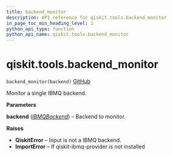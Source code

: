 ```yaml
---
title: backend_monitor
description: API reference for qiskit.tools.backend_monitor
in_page_toc_min_heading_level: 1
python_api_type: function
python_api_name: qiskit.tools.backend_monitor
---
```


<span id="qiskit-tools-backend-monitor" />

# qiskit.tools.backend\_monitor

<span id="qiskit.tools.backend_monitor" />

`backend_monitor(backend)` [GitHub](https://github.com/qiskit/qiskit/tree/stable/0.16/qiskit/tools/monitor/overview.py "view source code")

Monitor a single IBMQ backend.

**Parameters**

**backend** ([*IBMQBackend*](qiskit.providers.ibmq.IBMQBackend "qiskit.providers.ibmq.IBMQBackend")) – Backend to monitor.

**Raises**

*   **QiskitError** – Input is not a IBMQ backend.
*   **ImportError** – If qiskit-ibmq-provider is not installed

